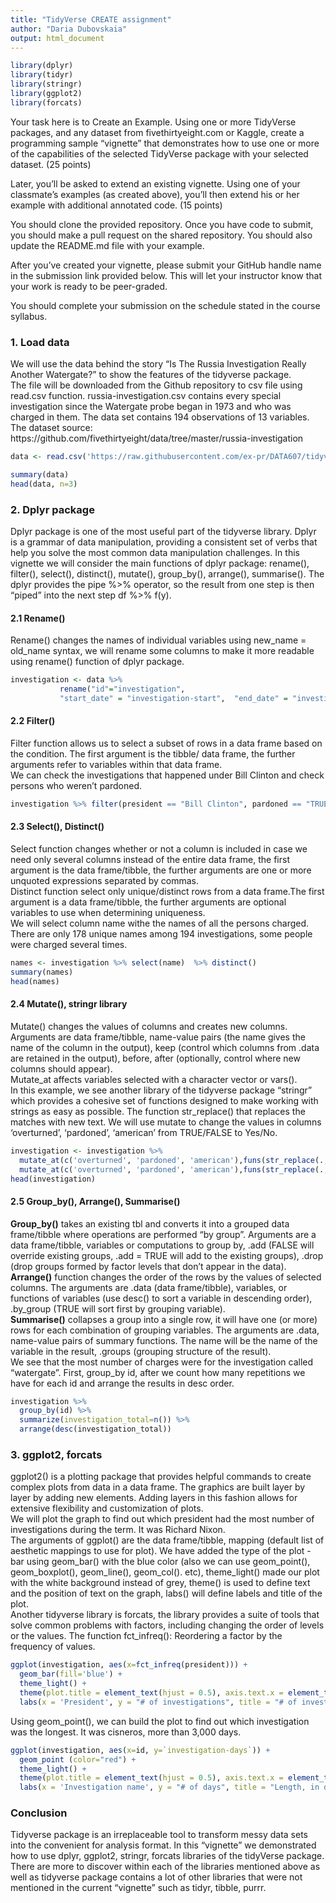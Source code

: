 ```yaml
---
title: "TidyVerse CREATE assignment"
author: "Daria Dubovskaia"
output: html_document
---
```


```r
library(dplyr)
library(tidyr)
library(stringr)
library(ggplot2)
library(forcats)
```


Your task here is to Create an Example. Using one or more TidyVerse packages, and any dataset from fivethirtyeight.com or Kaggle, create a programming sample “vignette” that demonstrates how to use one or more of the capabilities of the selected TidyVerse package with your selected dataset. (25 points) \

Later, you’ll be asked to extend an existing vignette. Using one of your classmate’s examples (as created above), you’ll then extend his or her example with additional annotated code. (15 points)\

You should clone the provided repository. Once you have code to submit, you should make a pull request on the shared repository. You should also update the README.md file with your example.\

After you’ve created your vignette, please submit your GitHub handle name in the submission link provided below. This will let your instructor know that your work is ready to be peer-graded.\

You should complete your submission on the schedule stated in the course syllabus.\

### 1. Load data
We will use the data behind the story "Is The Russia Investigation Really Another Watergate?" to show the features of the tidyverse package. \
The file will be downloaded from the Github repository to csv file using read.csv function. russia-investigation.csv contains every special investigation since the Watergate probe began in 1973 and who was charged in them. The data set contains 194 observations of 13 variables.\
The dataset source: https://github.com/fivethirtyeight/data/tree/master/russia-investigation
```r
data <- read.csv('https://raw.githubusercontent.com/ex-pr/DATA607/tidyverse_create/russia-investigation.csv', header=TRUE, sep=",", check.names=FALSE)
```

```r
summary(data)
head(data, n=3)
```

### 2. Dplyr package
Dplyr package is one of the most useful part of the tidyverse library. Dplyr is a grammar of data manipulation, providing a consistent set of verbs that help you solve the most common data manipulation challenges. In this vignette we will consider the main functions of dplyr package: rename(), filter(), select(), distinct(), mutate(), group_by(), arrange(), summarise(). The dplyr provides the pipe %>% operator, so the result from one step is then “piped” into the next step df %>% f(y). \

#### 2.1 Rename()
Rename() changes the names of individual variables using new_name = old_name syntax, we will rename some columns to make it more readable using rename() function of dplyr package.
```r
investigation <- data %>% 
           rename("id"="investigation",
           "start_date" = "investigation-start",  "end_date" = "investigation-end", "convict_date" = "cp-date")
```

#### 2.2 Filter()
Filter function allows us to select a subset of rows in a data frame based on the condition. The first argument is the tibble/ data frame, the further arguments refer to variables within that data frame. \
We can check the investigations that happened under Bill Clinton and check persons who weren't pardoned.
```r
investigation %>% filter(president == "Bill Clinton", pardoned == "TRUE")
```
#### 2.3 Select(), Distinct()
Select function changes whether or not a column is included in case we need only several columns instead of the entire data frame, the first argument is the data frame/tibble, the further arguments are one or more unquoted expressions separated by commas. \
Distinct function select only unique/distinct rows from a data frame.The first argument is a data frame/tibble, the further arguments are optional variables to use when determining uniqueness.\
We will select column name withe the names of all the persons charged. There are only 178 unique names among 194 investigations, some people were charged several times.
```r
names <- investigation %>% select(name)  %>% distinct()
summary(names)
head(names)
```

#### 2.4 Mutate(), stringr library
Mutate() changes the values of columns and creates new columns. Arguments are data frame/tibble, name-value pairs (the name gives the name of the column in the output), keep (control which columns from .data are retained in the output), before, after (optionally, control where new columns should appear).\
Mutate_at affects variables selected with a character vector or vars(). \
In this example, we see another library of the tidyverse package "stringr" which provides a cohesive set of functions designed to make working with strings as easy as possible. The function str_replace() that replaces the matches with new text.
We will use mutate to change the values in columns 'overturned', 'pardoned', 'american' from TRUE/FALSE to Yes/No.
```r
investigation <- investigation %>% 
  mutate_at(c('overturned', 'pardoned', 'american'),funs(str_replace(., "TRUE", "Yes")))  %>% 
  mutate_at(c('overturned', 'pardoned', 'american'),funs(str_replace(., "FALSE", "No")))
head(investigation)
```

#### 2.5 Group_by(), Arrange(), Summarise()
**Group_by()** takes an existing tbl and converts it into a grouped data frame/tibble where operations are performed "by group". Arguments are a data frame/tibble, variables or computations to group by, .add (FALSE will override existing groups, .add = TRUE will add to the existing groups), .drop (drop groups formed by factor levels that don't appear in the data).\
**Arrange()** function changes the order of the rows by the values of selected columns. The arguments are .data (data frame/tibble), variables, or functions of variables (use desc() to sort a variable in descending order), .by_group (TRUE will sort first by grouping variable). \
**Summarise()** collapses a group into a single row, it will have one (or more) rows for each combination of grouping variables. The arguments are .data, name-value pairs of summary functions. The name will be the name of the variable in the result, .groups (grouping structure of the result).\
We see that the most number of charges were for the investigation called "watergate". First, group_by id, after we count how many repetitions we have for each id and arrange the results in desc order.
```r
investigation %>% 
  group_by(id) %>% 
  summarize(investigation_total=n()) %>% 
  arrange(desc(investigation_total))
```

### 3. ggplot2, forcats
ggplot2() is a plotting package that provides helpful commands to create complex plots from data in a data frame. The graphics are built layer by layer by adding new elements. Adding layers in this fashion allows for extensive flexibility and customization of plots.\
We will plot the graph to find out which president had the most number of investigations during the term. It was Richard Nixon.\
The arguments of ggplot() are the data frame/tibble, mapping (default list of aesthetic mappings to use for plot). We have added the type of the plot - bar using geom_bar() with the blue color (also we can use geom_point(), geom_boxplot(), geom_line(), geom_col(). etc), theme_light() made our plot with the white background instead of grey, theme() is used to define text and the position of text on the graph, labs() will define labels and title of the plot.\
Another tidyverse library is forcats, the library provides a suite of tools that solve common problems with factors, including changing the order of levels or the values. The function fct_infreq(): Reordering a factor by the frequency of values.\
```r
ggplot(investigation, aes(x=fct_infreq(president))) + 
  geom_bar(fill='blue') + 
  theme_light() +
  theme(plot.title = element_text(hjust = 0.5), axis.text.x = element_text(size = 10, angle = 90))+
  labs(x = 'President', y = "# of investigations", title = "# of investigations for each president")
```

Using geom_point(), we can build the plot to find out which investigation was the longest. It was cisneros, more than 3,000 days.\
```r
ggplot(investigation, aes(x=id, y=`investigation-days`)) + 
  geom_point (color="red") + 
  theme_light() +
  theme(plot.title = element_text(hjust = 0.5), axis.text.x = element_text(angle = 90))+
  labs(x = 'Investigation name', y = "# of days", title = "Length, in days, of the investigation")
```

### Conclusion
Tidyverse package is an irreplaceable tool to transform messy data sets into the convenient for analysis format. In this “vignette” we demonstrated how to use dplyr, ggplot2, stringr, forcats libraries of the tidyVerse package. There are more to discover within each of the libraries mentioned above as well as tidyverse package contains a lot of other libraries that were not mentioned in the current “vignette” such as tidyr, tibble, purrr.



